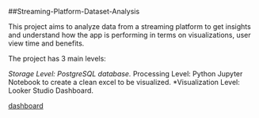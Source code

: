 ##Streaming-Platform-Dataset-Analysis

This project aims to analyze data from a streaming platform to get insights and understand how the app is performing in
terms on visualizations, user view time and benefits.

The project has 3 main levels:

*Storage Level: PostgreSQL database.
*Processing Level: Python Jupyter Notebook to create a clean excel to be visualized.
*Visualization Level: Looker Studio Dashboard.


[dashboard](https://datastudio.google.com/reporting/697d485d-e35f-43f5-95e1-14a56774df48)